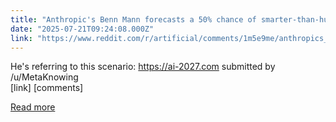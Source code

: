 ```yaml
---
title: "Anthropic's Benn Mann forecasts a 50% chance of smarter-than-human AIs in the next few years. AI 2027 is not just pulled out of thin air; it's based on hard data, scaling laws, and clear scientific trends."
date: "2025-07-21T09:24:08.000Z"
link: "https://www.reddit.com/r/artificial/comments/1m5e9me/anthropics_benn_mann_forecasts_a_50_chance_of/"
---
```


He's referring to this scenario: https://ai-2027.com
    submitted by    /u/MetaKnowing  
 [link]   [comments]

[Read more](https://www.reddit.com/r/artificial/comments/1m5e9me/anthropics_benn_mann_forecasts_a_50_chance_of/)
